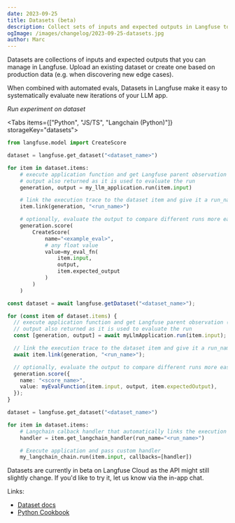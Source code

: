 ```yaml
---
date: 2023-09-25
title: Datasets (beta)
description: Collect sets of inputs and expected outputs in Langfuse to evaluate your LLM app. Use evaluations to benchmark different experiments.
ogImage: /images/changelog/2023-09-25-datasets.jpg
author: Marc
---
```



<ChangelogHeader />

Datasets are collections of inputs and expected outputs that you can manage in Langfuse. Upload an existing dataset or create one based on production data (e.g. when discovering new edge cases).

When combined with automated evals, Datasets in Langfuse make it easy to systematically evaluate new iterations of your LLM app.

_Run experiment on dataset_

<Tabs items={["Python", "JS/TS", "Langchain (Python)"]} storageKey="datasets">
<Tab>

```python
from langfuse.model import CreateScore

dataset = langfuse.get_dataset("<dataset_name>")

for item in dataset.items:
    # execute application function and get Langfuse parent observation (span/generation/event)
    # output also returned as it is used to evaluate the run
    generation, output = my_llm_application.run(item.input)

    # link the execution trace to the dataset item and give it a run_name
    item.link(generation, "<run_name>")

    # optionally, evaluate the output to compare different runs more easily
    generation.score(
        CreateScore(
            name="<example_eval>",
            # any float value
            value=my_eval_fn(
                item.input,
                output,
                item.expected_output
            )
        )
    )
```

</Tab>
<Tab>

```ts
const dataset = await langfuse.getDataset("<dataset_name>");

for (const item of dataset.items) {
  // execute application function and get Langfuse parent observation (span/generation/event)
  // output also returned as it is used to evaluate the run
  const [generation, output] = await myLlmApplication.run(item.input);

  // link the execution trace to the dataset item and give it a run_name
  await item.link(generation, "<run_name>");

  // optionally, evaluate the output to compare different runs more easily
  generation.score({
    name: "<score_name>",
    value: myEvalFunction(item.input, output, item.expectedOutput),
  });
}
```

</Tab>
<Tab>

```python
dataset = langfuse.get_dataset("<dataset_name>")

for item in dataset.items:
    # Langchain calback handler that automatically links the execution trace to the dataset item
    handler = item.get_langchain_handler(run_name="<run_name>")

    # Execute application and pass custom handler
    my_langchain_chain.run(item.input, callbacks=[handler])
```

</Tab>
</Tabs>

Datasets are currently in beta on Langfuse Cloud as the API might still slightly change. If you'd like to try it, let us know via the in-app chat.

Links:

- [Dataset docs](/docs/datasets)
- [Python Cookbook](/docs/datasets/python-cookbook)
